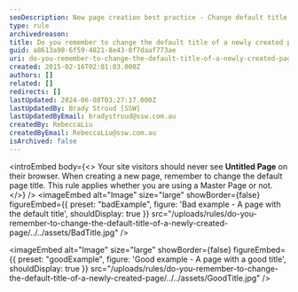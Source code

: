 ```yaml
---
seoDescription: New page creation best practice - Change default title to a meaningful one, enhancing user experience and search engine optimization.
type: rule
archivedreason:
title: Do you remember to change the default title of a newly created page?
guid: a8613a98-6f59-4821-8e43-8f7daaf773ae
uri: do-you-remember-to-change-the-default-title-of-a-newly-created-page
created: 2015-02-16T02:01:03.000Z
authors: []
related: []
redirects: []
lastUpdated: 2024-06-08T03:27:17.000Z
lastUpdatedBy: Brady Stroud [SSW]
lastUpdatedByEmail: bradystroud@ssw.com.au
createdBy: RebeccaLiu
createdByEmail: RebeccaLiu@ssw.com.au
isArchived: false
---
```


<introEmbed
  body={<>
Your site visitors should never see **Untitled Page** on their browser. When creating a new page, remember to change the default page title. This rule applies whether you are using a Master Page or not.
  </>}
/>
<imageEmbed
  alt="Image"
  size="large"
  showBorder={false}
  figureEmbed={{
    preset: "badExample",
    figure: 'Bad example - A page with the default title',
    shouldDisplay: true
  }}
  src="/uploads/rules/do-you-remember-to-change-the-default-title-of-a-newly-created-page/../../assets/BadTitle.jpg"
/>

<imageEmbed
  alt="Image"
  size="large"
  showBorder={false}
  figureEmbed={{
    preset: "goodExample",
    figure: 'Good example - A page with a good title',
    shouldDisplay: true
  }}
  src="/uploads/rules/do-you-remember-to-change-the-default-title-of-a-newly-created-page/../../assets/GoodTitle.jpg"
/>
